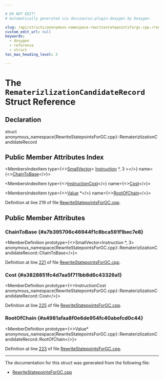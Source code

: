 ```yaml
---

# DO NOT EDIT!
# Automatically generated via docusaurus-plugin-doxygen by Doxygen.

slug: /api/structs/anonymous-namespace-rewritestatepointsforgc-cpp-/rematerizlizationcandidaterecord
custom_edit_url: null
keywords:
  - doxygen
  - reference
  - struct
toc_max_heading_level: 3

---
```





# The `RematerizlizationCandidateRecord` Struct Reference

<DoxygenPage pluginConfig={pluginConfig}>



## Declaration

<CodeBlock>struct anonymous_namespace{RewriteStatepointsForGC.cpp}::RematerizlizationCandidateRecord</CodeBlock>

## Public Member Attributes Index

<MembersIndex>

<MembersIndexItem
  type={<><a href="/docs/api/classes/llvm/smallvector">SmallVector</a>&lt; <a href="/docs/api/classes/llvm/instruction">Instruction</a> &#42;, 3 &gt;</>}
  name={<><a href="#a7b395706c46944f1c8bca591f1bec7e8">ChainToBase</a></>}>
</MembersIndexItem>

<MembersIndexItem
  type={<><a href="/docs/api/classes/llvm/instructioncost">InstructionCost</a></>}
  name={<><a href="#a3828851fc4d7aa5f711bb8d6c43326a1">Cost</a></>}>
</MembersIndexItem>

<MembersIndexItem
  type={<><a href="/docs/api/classes/llvm/value">Value</a> &#42;</>}
  name={<><a href="#a4981afaa8f0e6de954fc40abefcd0c44">RootOfChain</a></>}>
</MembersIndexItem>

</MembersIndex>


Definition at line 219 of file <a href="/docs/api/files/lib/lib/transforms/lib/transforms/scalar/rewritestatepointsforgc-cpp">RewriteStatepointsForGC.cpp</a>.

<SectionDefinition>

## Public Member Attributes

### ChainToBase {#a7b395706c46944f1c8bca591f1bec7e8}

<MemberDefinition
  prototype={<>SmallVector&lt;Instruction &#42;, 3&gt; anonymous&#95;namespace&#123;RewriteStatepointsForGC.cpp&#125;::RematerizlizationCandidateRecord::ChainToBase</>}>

Definition at line <a href="/docs/api/files/lib/lib/transforms/lib/transforms/scalar/rewritestatepointsforgc-cpp/#l00221">221</a> of file <a href="/docs/api/files/lib/lib/transforms/lib/transforms/scalar/rewritestatepointsforgc-cpp">RewriteStatepointsForGC.cpp</a>.
</MemberDefinition>

### Cost {#a3828851fc4d7aa5f711bb8d6c43326a1}

<MemberDefinition
  prototype={<>InstructionCost anonymous&#95;namespace&#123;RewriteStatepointsForGC.cpp&#125;::RematerizlizationCandidateRecord::Cost</>}>

Definition at line <a href="/docs/api/files/lib/lib/transforms/lib/transforms/scalar/rewritestatepointsforgc-cpp/#l00225">225</a> of file <a href="/docs/api/files/lib/lib/transforms/lib/transforms/scalar/rewritestatepointsforgc-cpp">RewriteStatepointsForGC.cpp</a>.
</MemberDefinition>

### RootOfChain {#a4981afaa8f0e6de954fc40abefcd0c44}

<MemberDefinition
  prototype={<>Value&#42; anonymous&#95;namespace&#123;RewriteStatepointsForGC.cpp&#125;::RematerizlizationCandidateRecord::RootOfChain</>}>

Definition at line <a href="/docs/api/files/lib/lib/transforms/lib/transforms/scalar/rewritestatepointsforgc-cpp/#l00223">223</a> of file <a href="/docs/api/files/lib/lib/transforms/lib/transforms/scalar/rewritestatepointsforgc-cpp">RewriteStatepointsForGC.cpp</a>.
</MemberDefinition>

</SectionDefinition>

<hr/>

The documentation for this struct was generated from the following file:

<ul>
<li><a href="/docs/api/files/lib/lib/transforms/lib/transforms/scalar/rewritestatepointsforgc-cpp">RewriteStatepointsForGC.cpp</a></li>
</ul>

</DoxygenPage>
